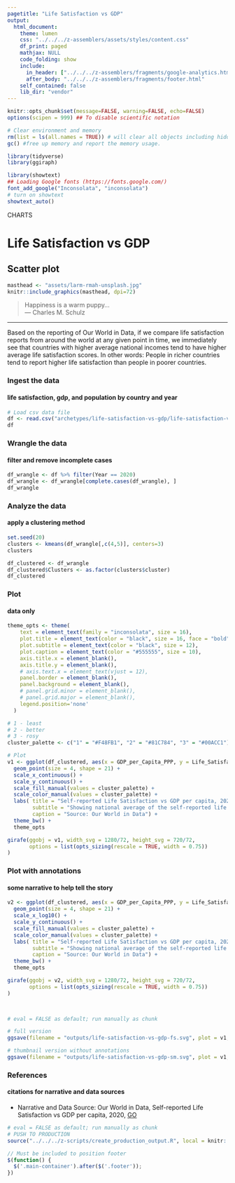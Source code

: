 ```yaml
---
pagetitle: "Life Satisfaction vs GDP"
output:
  html_document:
    theme: lumen
    css: "../../../z-assemblers/assets/styles/content.css"
    df_print: paged
    mathjax: NULL
    code_folding: show
    include:
      in_header: ["../../../z-assemblers/fragments/google-analytics.html", "../../../z-assemblers/fragments/header.html"]
      after_body: "../../../z-assemblers/fragments/footer.html"
    self_contained: false
    lib_dir: "vendor"
---
```


```r

knitr::opts_chunk$set(message=FALSE, warning=FALSE, echo=FALSE)
options(scipen = 999) ## To disable scientific notation

# Clear environment and memory
rm(list = ls(all.names = TRUE)) # will clear all objects including hidden objects.
gc() #free up memory and report the memory usage.

library(tidyverse)
library(ggiraph)

library(showtext)
## Loading Google fonts (https://fonts.google.com/)
font_add_google("Inconsolata", "inconsolata")
# turn on showtext
showtext_auto()

```

<div class="activity">
CHARTS  
</div>

# Life Satisfaction vs GDP
## Scatter plot

```r

masthead <- "assets/larm-rmah-unsplash.jpg"
knitr::include_graphics(masthead, dpi=72)

```

> Happiness is a warm puppy...\
--- Charles M. Schulz\

***

Based on the reporting of Our World in Data, if we compare life satisfaction reports from around the world at any given point in time, we immediately see that countries with higher average national incomes tend to have higher average life satisfaction scores. In other words: People in richer countries tend to report higher life satisfaction than people in poorer countries. 


### Ingest the data
#### life satisfaction, gdp, and population by country and year

```r

# Load csv data file
df <- read.csv("archetypes/life-satisfaction-vs-gdp/life-satisfaction-vs-gdp.csv", header = TRUE, stringsAsFactors = FALSE)
df


```


### Wrangle the data
#### filter and remove incomplete cases


```r

df_wrangle <- df %>% filter(Year == 2020)
df_wrangle <- df_wrangle[complete.cases(df_wrangle), ]
df_wrangle

```


### Analyze the data
#### apply a clustering method


```r

set.seed(20)
clusters <- kmeans(df_wrangle[,c(4,5)], centers=3)
clusters

df_clustered <- df_wrangle
df_clustered$Clusters <- as.factor(clusters$cluster)
df_clustered

```


### Plot
#### data only


```r

theme_opts <- theme(
    text = element_text(family = "inconsolata", size = 16), 
    plot.title = element_text(color = "black", size = 16, face = "bold"),
    plot.subtitle = element_text(color = "black", size = 12),
    plot.caption = element_text(color = "#555555", size = 10),
    axis.title.x = element_blank(),
    axis.title.y = element_blank(),
    # axis.text.x = element_text(vjust = 12),
    panel.border = element_blank(),
    panel.background = element_blank(),
    # panel.grid.minor = element_blank(),
    # panel.grid.major = element_blank(),
    legend.position='none'
  )

# 1 - least
# 2 - better
# 3 - rosy
cluster_palette <- c("1" = "#F48FB1", "2" = "#81C784", "3" = "#00ACC1")

# Plot
v1 <- ggplot(df_clustered, aes(x = GDP_per_Capita_PPP, y = Life_Satisfaction, fill = Clusters, color = Clusters)) + 
  geom_point(size = 4, shape = 21) +
  scale_x_continuous() +
  scale_y_continuous() +
  scale_fill_manual(values = cluster_palette) +
  scale_color_manual(values = cluster_palette) +
  labs( title = "Self-reported Life Satisfaction vs GDP per capita, 2020",
        subtitle = "Showing national average of the self-reported life satisfaction vs. GDP per capita adjusted for inflation and cross-country price differences.",
        caption = "Source: Our World in Data") +
  theme_bw() +
  theme_opts

girafe(ggobj = v1, width_svg = 1280/72, height_svg = 720/72,
       options = list(opts_sizing(rescale = TRUE, width = 0.75))
)

```


### Plot with annotations
#### some narrative to help tell the story


```r

v2 <- ggplot(df_clustered, aes(x = GDP_per_Capita_PPP, y = Life_Satisfaction, fill = Clusters, color = Clusters)) + 
  geom_point(size = 4, shape = 21) +
  scale_x_log10() +
  scale_y_continuous() +
  scale_fill_manual(values = cluster_palette) +
  scale_color_manual(values = cluster_palette) +
  labs( title = "Self-reported Life Satisfaction vs GDP per capita, 2020",
        subtitle = "Showing national average of the self-reported life satisfaction vs. GDP per capita adjusted for inflation and cross-country price differences.",
        caption = "Source: Our World in Data") +
  theme_bw() +
  theme_opts

girafe(ggobj = v2, width_svg = 1280/72, height_svg = 720/72,
       options = list(opts_sizing(rescale = TRUE, width = 0.75))
)

  
```


```r

# eval = FALSE as default; run manually as chunk

# full version
ggsave(filename = "outputs/life-satisfaction-vs-gdp-fs.svg", plot = v1, width=1280/72, height=720/72)

# thumbnail version without annotations
ggsave(filename = "outputs/life-satisfaction-vs-gdp-sm.svg", plot = v1, width=4, height=2.25)

```


### References
#### citations for narrative and data sources

* Narrative and Data Source: Our World in Data, Self-reported Life Satisfaction vs GDP per capita, 2020, [GO](https://ourworldindata.org/happiness-and-life-satisfaction){target="_blank"}


```r

# eval = FALSE as default; run manually as chunk
# PUSH TO PRODUCTION
source("../../../z-scripts/create_production_output.R", local = knitr::knit_global())

```



```js

// Must be included to position footer
$(function() {
  $('.main-container').after($('.footer'));
})

```

